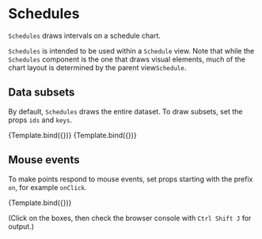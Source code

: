 
# Schedules

<Meta title="Addons/Band/Schedules" />

`Schedules` draws intervals on a schedule chart.

`Schedules` is intended to be used within a `Schedule` view. Note that while the `Schedules` component is the one that draws visual elements, much of the chart layout is determined by the parent view`Schedule`.

<ArgsTable of={Schedules} />

## Data subsets

By default, `Schedules` draws the entire dataset. To draw subsets, set the props `ids` and `keys`.

<Canvas>
    <Story
        name="selected ids"
        args={{
            ids: ['alpha'],
        }}
        component={Schedules}
        decorators={[ChartScheduleDecorator]}
    >
        {Template.bind({})}
    </Story>
    <Story
        name="selected keys"
        args={{
            keys: ['x'],
        }}
        component={Schedules}
        decorators={[ChartScheduleDecorator]}
    >
        {Template.bind({})}
    </Story>
</Canvas>

## Mouse events

To make points respond to mouse events, set props starting with the prefix `on`, for example `onClick`.

<Canvas>
    <Story
        name="mouse click"
        args={{ onClick: onSchedulesClick }}
        component={Schedules}
        decorators={[ChartScheduleDecorator]}
    >
        {Template.bind({})}
    </Story>
</Canvas>

(Click on the boxes, then check the browser console with `Ctrl Shift J` for output.)
